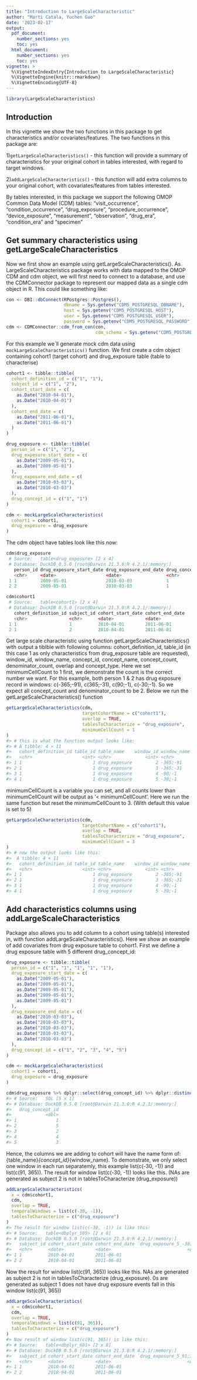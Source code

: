```yaml
---
title: "Introduction to LargeScaleCharacteristic"
author: "Marti Catala, Yuchen Guo"
date: '2023-02-17'
output:
  pdf_document:
    number_sections: yes
    toc: yes
  html_document:
    number_sections: yes
    toc: yes
vignette: >
  %\VignetteIndexEntry{Introduction to LargeScaleCharacteristic}
  %\VignetteEngine{knitr::rmarkdown}
  %\VignetteEncoding{UTF-8}
---
```

```r
library(LargeScaleCharacteristics)
```


## Introduction
In this vignette we show the two functions in this package to get characteristics and/or covariates/features. The two functions in this package are:

1)`getLargeScaleCharacteristics()` - this function will provide a summary of characteristics for your original cohort in tables interested, with regard to target windows.

2)`addLargeScaleCharacteristics()` - this function will add extra columns to your original cohort, with covariates/features from tables interested.

By tables interested, in this package we support the following OMOP Common Data Model (CDM) tables:
  "visit_occurrence", "condition_occurrence", "drug_exposure", "procedure_occurrence", "device_exposure", "measurement", "observation", "drug_era", "condition_era" and "specimen"




## Get summary characteristics using getLargeScaleCharacteristics
Now we first show an example using getLargeScaleCharacteristics(). As LargeScaleCharacteristics package works with data mapped to the OMOP CDM and cdm object, we will first need to connect to a database, and use the CDMConnector package to represent our mapped data as a single cdm object in R. This could like something like:
```r
con <- DBI::dbConnect(RPostgres::Postgres(),
                      dbname = Sys.getenv("CDM5_POSTGRESQL_DBNAME"),
                      host = Sys.getenv("CDM5_POSTGRESQL_HOST"),
                      user = Sys.getenv("CDM5_POSTGRESQL_USER"),
                      password = Sys.getenv("CDM5_POSTGRESQL_PASSWORD"))
cdm <- CDMConnector::cdm_from_con(con,
                                  cdm_schema = Sys.getenv("CDM5_POSTGRESQL_CDM_SCHEMA"))
```
For this example we´ll generate mock cdm data using `mockLargeScaleCharacteristics()` function. We first create a cdm object containing cohort1 (target cohort) and drug_exposure table (table to characterise)
```r
cohort1 <- tibble::tibble(
  cohort_definition_id = c("1", "1"),
  subject_id = c("1", "2"),
  cohort_start_date = c(
    as.Date("2010-04-01"),
    as.Date("2010-04-01")
  ),
  cohort_end_date = c(
    as.Date("2011-06-01"),
    as.Date("2011-06-01")
  )
)

drug_exposure <- tibble::tibble(
  person_id = c("1", "2"),
  drug_exposure_start_date = c(
    as.Date("2009-05-01"),
    as.Date("2009-05-01")
  ),
  drug_exposure_end_date = c(
    as.Date("2010-03-03"),
    as.Date("2010-03-03")
  ),
  drug_concept_id = c("1", "1")
)

cdm <- mockLargeScaleCharacteristics(
  cohort1 = cohort1,
  drug_exposure = drug_exposure
)
```

The cdm object have tables look like this now:

```r
cdm$drug_exposure
 # Source:   table<drug_exposure> [2 x 4]
 # Database: DuckDB 0.5.0 [root@Darwin 21.3.0:R 4.2.1/:memory:]
   person_id drug_exposure_start_date drug_exposure_end_date drug_concept_id
   <chr>     <date>                   <date>                 <chr>          
 1 1         2009-05-01               2010-03-03             1              
 2 2         2009-05-01               2010-03-03             1   

cdm$cohort1
 # Source:   table<cohort1> [2 x 4]
 # Database: DuckDB 0.5.0 [root@Darwin 21.3.0:R 4.2.1/:memory:]
   cohort_definition_id subject_id cohort_start_date cohort_end_date
   <chr>                <chr>      <date>            <date>         
 1 1                    1          2010-04-01        2011-06-01     
 2 1                    2          2010-04-01        2011-06-01    
```
Get large scale characteristic using function getLargeScaleCharacteristics() with output a tiblble with following columns: cohort_definition_id, table_id (in this case 1 as only characteristics from drug_exposure table are requested), window_id, window_name, concept_id, concept_name, concept_count, denominator_count, overlap and concept_type. Here we set minimumCellCount to 1 first, we demonstrate the count is the correct number we want. For this example, both person 1 & 2 has drug exposure record in windows: c(-365;-91), c(365;-31), c(90;-1), c(-30;-1). So we expect all concept_count and denominator_count to be 2. Below we run the getLargeScaleCharacteristics() function
\tiny
``` r
getLargeScaleCharacteristics(cdm,
                             targetCohortName = c("cohort1"),
                             overlap = TRUE,
                             tablesToCharacterize = "drug_exposure",
                             minimumCellCount = 1
)
#> # this is what the function output looks like:
#> # A tibble: 4 × 11
#>   cohort_definition_id table_id table_name    window_id window_name concept_id concept_name   concept_count denominator_count overlap concept_type
#>   <chr>                   <int> <chr>             <int> <chr>       <chr>      <chr>          <chr>         <chr>             <lgl>   <chr>       
#> 1 1                           1 drug_exposure         2 -365;-91    1          concept_name_1 2             2                 TRUE    Standard    
#> 2 1                           1 drug_exposure         3 -365;-31    1          concept_name_1 2             2                 TRUE    Standard    
#> 3 1                           1 drug_exposure         4 -90;-1      1          concept_name_1 2             2                 TRUE    Standard    
#> 4 1                           1 drug_exposure         5 -30;-1      1          concept_name_1 2             2                 TRUE    Standard    
```
\normalsize
minimumCellCount is a variable you can set, and all counts lower than minimumCellCount will be output as '< minimumCellCount'. Here we run the same function but reset the minimumCellCount to 3. (With default this value is set to 5)
\tiny
``` r
getLargeScaleCharacteristics(cdm,
                             targetCohortName = c("cohort1"),
                             overlap = TRUE,
                             tablesToCharacterize = "drug_exposure",
                             minimumCellCount = 3
)
#> # now the output looks like this:
#>  A tibble: 4 × 11
#>   cohort_definition_id table_id table_name    window_id window_name concept_id concept_name   concept_count denominator_count overlap concept_type
#>   <chr>                   <int> <chr>             <int> <chr>       <chr>      <chr>          <chr>         <chr>             <lgl>   <chr>       
#> 1 1                           1 drug_exposure         2 -365;-91    1          concept_name_1 <3            <3                TRUE    Standard    
#> 2 1                           1 drug_exposure         3 -365;-31    1          concept_name_1 <3            <3                TRUE    Standard    
#> 3 1                           1 drug_exposure         4 -90;-1      1          concept_name_1 <3            <3                TRUE    Standard    
#> 4 1                           1 drug_exposure         5 -30;-1      1          concept_name_1 <3            <3                TRUE    Standard     
```
\normalsize
## Add characteristics columns using addLargeScaleCharacteristics

Package also allows you to add column to a cohort using table(s) interested in, with function addLargeScaleCharacteristics(). Here we show an example of add covariates from drug exposure table to cohort1. First we define a drug exposure table with 5 different drug_concept_id:

\tiny
``` r
drug_exposure <- tibble::tibble(
  person_id = c("1", "1", "1", "1", "1"),
  drug_exposure_start_date = c(
    as.Date("2009-05-01"),
    as.Date("2009-05-01"),
    as.Date("2009-05-01"),
    as.Date("2009-05-01"),
    as.Date("2009-05-01")
  ),
  drug_exposure_end_date = c(
    as.Date("2010-03-03"),
    as.Date("2010-03-03"),
    as.Date("2010-03-03"),
    as.Date("2010-03-03"),
    as.Date("2010-03-03")
  ),
  drug_concept_id = c("1", "2", "3", "4", "5")
)

cdm <- mockLargeScaleCharacteristics(
  cohort1 = cohort1,
  drug_exposure = drug_exposure
)

cdm$drug_exposure %>% dplyr::select(drug_concept_id) %>% dplyr::distinct()
#> # Source:   SQL [5 x 1]
#> # Database: DuckDB 0.5.0 [root@Darwin 21.3.0:R 4.2.1/:memory:]
#>   drug_concept_id
#>             <dbl>
#> 1               1
#> 2               5
#> 3               2
#> 4               4
#> 5               3
```
\normalsize
Hence, the columns we are adding to cohort will have the name form of: {table_name}_{concept_id}_{window_name}. To demonstrate, we only select one window in each run separatemly, this example list(c(-30, -1)) and list(c(91, 365)). The result for window list(c(-30, -1)) looks like this. (NAs are generated as subject 2 is not in tablesToCharacterize (drug_exposure))
\tiny
``` r
addLargeScaleCharacteristics(
  x = cdm$cohort1,
  cdm,
  overlap = TRUE,
  temporalWindows = list(c(-30, -1)),
  tablesToCharacterize = c("drug_exposure")
)
#> The result for window list(c(-30, -1)) is like this: 
#> # Source:   table<dbplyr_595> [2 x 8]
#> # Database: DuckDB 0.5.0 [root@Darwin 21.3.0:R 4.2.1/:memory:]
#>   subject_id cohort_start_date cohort_end_date `drug_exposure_5_-30;-1` `drug_exposure_4_-30;-1` `drug_exposure_3_…` `drug_exposure…` `drug_exposure…`
#>   <chr>      <date>            <date>                             <dbl>                    <dbl>               <dbl>            <dbl>            <dbl>
#> 1 1          2010-04-01        2011-06-01                             1                        1                   1                1                1
#> 2 2          2010-04-01        2011-06-01                            NA                       NA                  NA               NA               NA
```
\normalsize
Now the result for window list(c(91, 365)) looks like this. NAs are generated as subject 2 is not in tablesToCharacterize (drug_exposure). 0s are generated as subject 1 does not have drug exposure events fall in this window list(c(91, 365))
\tiny
```r
addLargeScaleCharacteristics(
  x = cdm$cohort1,
  cdm,
  overlap = TRUE,
  temporalWindows = list(c(91, 365)),
  tablesToCharacterize = c("drug_exposure")
)
#> Now result of window list(c(91, 365)) is like this: 
#> # Source:   table<dbplyr_601> [2 x 8]
#> # Database: DuckDB 0.5.0 [root@Darwin 21.3.0:R 4.2.1/:memory:]
#>   subject_id cohort_start_date cohort_end_date `drug_exposure_5_91;365` `drug_exposure_4_91;365` `drug_exposure_3_…` `drug_exposure…` `drug_exposure…`
#>   <chr>      <date>            <date>                             <dbl>                    <dbl>               <dbl>            <dbl>            <dbl>
#> 1 1          2010-04-01        2011-06-01                             0                        0                   0                0                0
#> 2 2          2010-04-01        2011-06-01                            NA                       NA                  NA               NA               NA

```



